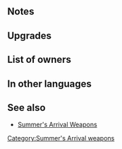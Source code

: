 {{Weapon Infobox
|tagid=SID_ヤシの実の弓＋
|weaponType=Bow
|might=12
|range=2
|effectiveness=flying
|effect=Effective against flying foes.<br>If unit initiates combat, grants Atk/Spd/Def/Res+2 during combat.
|cost=300
|exclusive=0
|userVersion1=Bow
|userVersion2=Arrow
|statModifiers=0,12,0,0,0
|refinePaths=default
|refineSP=350
|refineMedals=500
|refineStones=50
|properties=
}}
==Notes==
{{Effective damage bonus|flying}}
{{IfUnitInitiates}}
{{Temporary buffs}}
==Upgrades==
{{Weapon Upgrade List}}
==List of owners==
{{Skill Hero List}}
==In other languages==
{{OtherLanguages
|japanese=ヤシの実の弓＋
|german=Kokosbogen+
|spanishEU=Arco de cocos +
|spanishLA=Arco de cocos +
|french=Arc coco +
|italian=Arcocco+
|chineseTW=椰子之弓＋
|portuguese=Arco tropical+
}}
==See also==
* [[Summer's Arrival Weapons]]
{{Weapons Navbox}}
[[Category:Summer's Arrival weapons]]